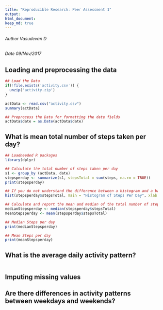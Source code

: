 ```yaml
---
title: "Reproducible Research: Peer Assessment 1"
output:  
html_document:
keep_md: true
---
```

###### Author Vasudevan D
###### Date   09/Nov/2017 

## Loading and preprocessing the data
```r

## Load the Data
if(!file.exists('activity.csv')) {
  unzip('activity.zip')
}
 
actData <- read.csv("activity.csv")
summary(actData)

## Preprocess the Data for formatting the date fields
actData$date = as.Date(actData$date)

```

## What is mean total number of steps taken per day?
```r

## Loadneeded R packages 
library(dplyr)

## Calculate the total number of steps taken per day
s1 <- group_by (actData, date)
stepsperday <- summarize(s1, stepsTotal = sum(steps, na.rm = TRUE))
print(stepsperday)

## If you do not understand the difference between a histogram and a barplot, research the difference between them. Make a histogram of the total number of steps taken each day
hist(stepsperday$stepsTotal, main = "Histogram of Steps Per Day", xlab = "Total Steps per day")

## Calculate and report the mean and median of the total number of steps taken per day
medianStepsperday <- median(stepsperday$stepsTotal)
meanStepsperday <- mean(stepsperday$stepsTotal)

## Median Steps per day 
print(medianStepsperday)

## Mean Steps per day 
print(meanStepsperday)

```

## What is the average daily activity pattern?
```r




```

## Imputing missing values



## Are there differences in activity patterns between weekdays and weekends?
